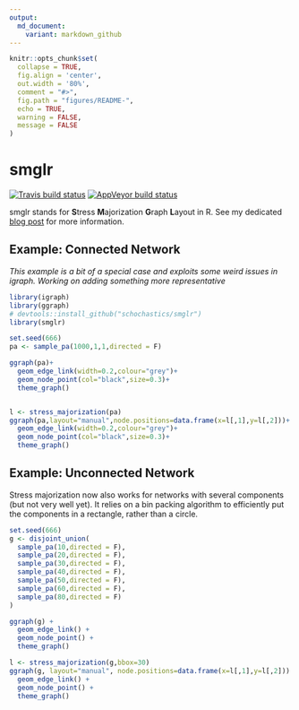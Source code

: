 ```yaml
---
output:
  md_document:
    variant: markdown_github
---
```


<!-- README.md is generated from README.Rmd. Please edit that file -->

```r
knitr::opts_chunk$set(
  collapse = TRUE,
  fig.align = 'center',
  out.width = '80%', 
  comment = "#>",
  fig.path = "figures/README-",
  echo = TRUE, 
  warning = FALSE, 
  message = FALSE
)
```

# smglr

[![Travis build status](https://travis-ci.org/schochastics/smglr.svg?branch=master)](https://travis-ci.org/schochastics/smglr)
[![AppVeyor build status](https://ci.appveyor.com/api/projects/status/github/schochastics/smglr?branch=master&svg=true)](https://ci.appveyor.com/project/schochastics/smglr)

smglr stands for **S**tress **M**ajorization **G**raph **L**ayout in R.
See my dedicated [blog post](http://blog.schochastics.net/post/stress-based-graph-layouts/) for more information.

## Example: Connected Network  

*This example is a bit of a special case and exploits some weird issues in igraph. Working on 
adding something more representative* 
```r
library(igraph)   
library(ggraph)   
# devtools::install_github("schochastics/smglr")
library(smglr)

set.seed(666)
pa <- sample_pa(1000,1,1,directed = F)

ggraph(pa)+
  geom_edge_link(width=0.2,colour="grey")+
  geom_node_point(col="black",size=0.3)+
  theme_graph()


l <- stress_majorization(pa)
ggraph(pa,layout="manual",node.positions=data.frame(x=l[,1],y=l[,2]))+
  geom_edge_link(width=0.2,colour="grey")+
  geom_node_point(col="black",size=0.3)+
  theme_graph()

```

## Example: Unconnected Network

Stress majorization now also works for networks with several components (but not very well yet). It relies 
on a bin packing algorithm to efficiently put the components in a rectangle, rather than a circle.

```r
set.seed(666)
g <- disjoint_union(
  sample_pa(10,directed = F),
  sample_pa(20,directed = F),
  sample_pa(30,directed = F),
  sample_pa(40,directed = F),
  sample_pa(50,directed = F),
  sample_pa(60,directed = F),
  sample_pa(80,directed = F)
)

ggraph(g) +
  geom_edge_link() +
  geom_node_point() +
  theme_graph()

l <- stress_majorization(g,bbox=30)
ggraph(g, layout="manual", node.positions=data.frame(x=l[,1],y=l[,2])) +
  geom_edge_link() +
  geom_node_point() +
  theme_graph()
```
